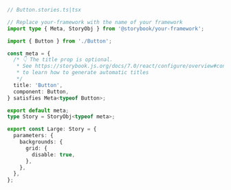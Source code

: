 ```ts
// Button.stories.ts|tsx

// Replace your-framework with the name of your framework
import type { Meta, StoryObj } from '@storybook/your-framework';

import { Button } from './Button';

const meta = {
  /* 👇 The title prop is optional.
   * See https://storybook.js.org/docs/7.0/react/configure/overview#configure-story-loading
   * to learn how to generate automatic titles
   */
  title: 'Button',
  component: Button,
} satisfies Meta<typeof Button>;

export default meta;
type Story = StoryObj<typeof meta>;

export const Large: Story = {
  parameters: {
    backgrounds: {
      grid: {
        disable: true,
      },
    },
  },
};
```
